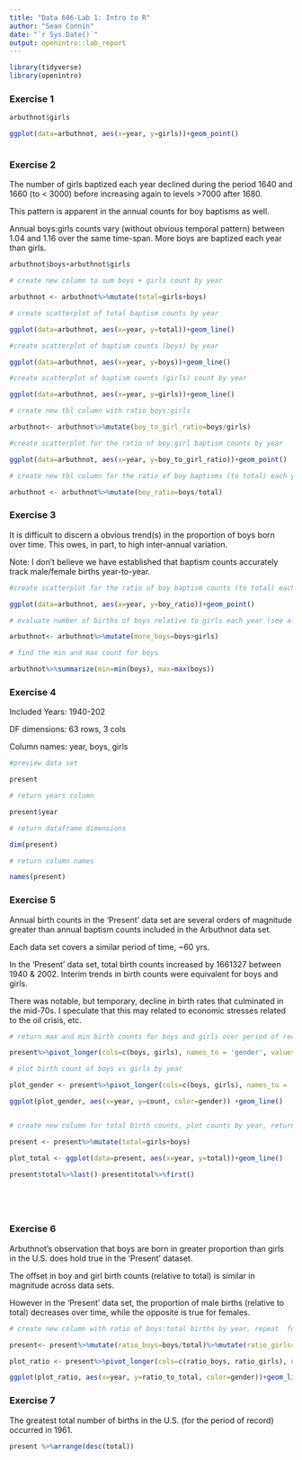 ---
title: "Data 606-Lab 1: Intro to R"
author: "Sean Connin"
date: "`r Sys.Date()`"
output: openintro::lab_report
---

```{r load-packages, message=FALSE}
library(tidyverse)
library(openintro)
```

### Exercise 1

```{r view-girls-counts}
arbuthnot$girls

ggplot(data=arbuthnot, aes(x=year, y=girls))+geom_point()



```


### Exercise 2

The number of girls baptized each year declined during the period 1640 and 1660 (to < 3000) before increasing again to levels >7000 after 1680. 

This pattern is apparent in the annual counts for boy baptisms as well. 

Annual boys:girls counts vary (without obvious temporal pattern) between 1.04 and 1.16 over the same time-span. More boys are baptized each year than girls. 
  

```{r trend-girls}
arbuthnot$boys+arbuthnot$girls

# create new column to sum boys + girls count by year

arbuthnot <- arbuthnot%>%mutate(total=girls+boys)

# create scatterplot of total baptism counts by year

ggplot(data=arbuthnot, aes(x=year, y=total))+geom_line()

#create scatterplot of baptism counts (boys) by year

ggplot(data=arbuthnot, aes(x=year, y=boys))+geom_line()

#create scatterplot of baptism counts (girls) count by year

ggplot(data=arbuthnot, aes(x=year, y=girls))+geom_line()

# create new tbl column with ratio boys:girls

arbuthnot<- arbuthnot%>%mutate(boy_to_girl_ratio=boys/girls)

#create scatterplot for the ratio of boy:girl baptism counts by year

ggplot(data=arbuthnot, aes(x=year, y=boy_to_girl_ratio))+geom_point()

# create new tbl column for the ratio of boy baptisms (to total) each year

arbuthnot <- arbuthnot%>%mutate(boy_ratio=boys/total)


```


### Exercise 3

It is difficult to discern a obvious trend(s) in the proportion of boys born over time. This owes, in part, to high inter-annual variation. 

Note: I don't believe we have established that baptism counts accurately track male/female births year-to-year.  

```{r plot-prop-boys-arbuthnot}


#create scatterplot for the ratio of boy baptism counts (to total) each year

ggplot(data=arbuthnot, aes(x=year, y=boy_ratio))+geom_point()

# evaluate number of births of boys relative to girls each year (see also: Exercise 2)

arbuthnot<- arbuthnot%>%mutate(more_boys=boys>girls)

# find the min and max count for boys

arbuthnot%>%summarize(min=min(boys), max=max(boys))
```


### Exercise 4

Included Years: 1940-202

DF dimensions: 63 rows, 3 cols

Column names: year, boys, girls

```{r dim-present}

#preview data set

present

# return years column

present$year

# return dataframe dimensions

dim(present)

# return column names

names(present)


```

### Exercise 5

Annual birth counts in the 'Present' data set are several orders of magnitude greater than annual baptism counts included in the Arbuthnot data set. 

Each data set covers a similar period of time, ~60 yrs. 

In the 'Present' data set, total birth counts increased by 1661327 between 1940 & 2002. Interim trends in birth counts were equivalent for boys and girls. 

There was notable, but temporary, decline in birth rates that culminated in the mid-70s. I speculate that this may related to economic stresses related to the oil crisis, etc. 

```{r count-compare}

# return max and min birth counts for boys and girls over period of record

present%>%pivot_longer(cols=c(boys, girls), names_to = 'gender', values_to ='value')%>%group_by(gender)%>%summarize(min=min(value), max=max(value))

# plot birth count of boys vs girls by year

plot_gender <- present%>%pivot_longer(cols=c(boys, girls), names_to = 'gender', values_to ='count')

ggplot(plot_gender, aes(x=year, y=count, color=gender)) +geom_line()


# create new column for total birth counts, plot counts by year, return difference in total count between 1940 & 2002

present <- present%>%mutate(total=girls+boys)

plot_total <- ggplot(data=present, aes(x=year, y=total))+geom_line()

present$total%>%last()-present$total%>%first()






```


### Exercise 6

Arbuthnot's observation that boys are born in greater proportion than girls in the U.S. does hold true in the 'Present' dataset.

The offset in boy and girl birth counts (relative to total) is similar in magnitude across data sets. 

However in the 'Present' data set, the proportion of male births (relative to total) decreases over time, while the opposite is true for females.

```{r plot-prop-boys-present}

# create new column with ratio of boys:total births by year, repeat  for girls, plot ratios for each gender.

present<- present%>%mutate(ratio_boys=boys/total)%>%mutate(ratio_girls=girls/total)

plot_ratio <- present%>%pivot_longer(cols=c(ratio_boys, ratio_girls), names_to = 'gender', values_to ='ratio_to_total')

ggplot(plot_ratio, aes(x=year, y=ratio_to_total, color=gender))+geom_line()
```


### Exercise 7

The greatest total number of births in the U.S. (for the period of record) occurred in 1961.

```{r find-max-total}

present %>%arrange(desc(total))

```

